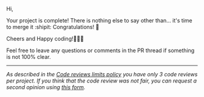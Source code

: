 Hi, 

Your project is complete!  There is nothing else to say other than... it's time to merge it :shipit: 
Congratulations! 🎉 

Cheers and Happy coding!👏👏👏

Feel free to leave any questions or comments in the PR thread if something is not 100% clear.

------
_As described in the [Code reviews limits policy](https://microverse.zendesk.com/hc/en-us/articles/1500004088561) you have only 3 code reviews per project. If you think that the code review was not fair, you can request a second opinion using [this form](https://airtable.com/shrQAqnBwek5a0O0s)._
